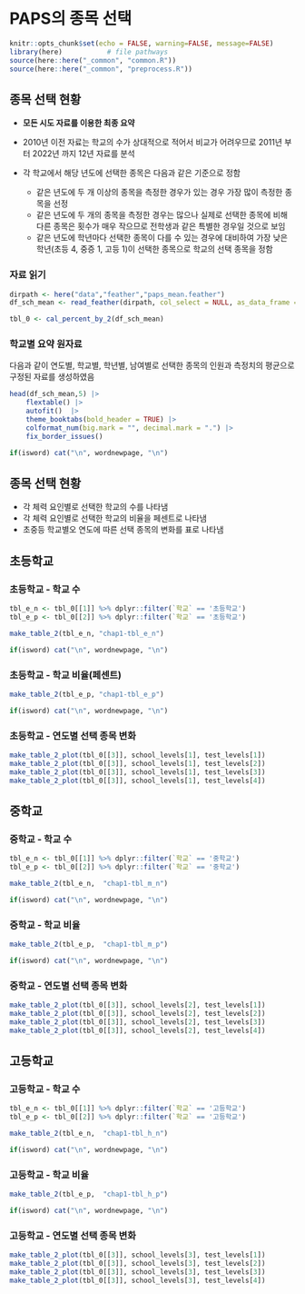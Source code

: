 # PAPS의 종목 선택 


```r
knitr::opts_chunk$set(echo = FALSE, warning=FALSE, message=FALSE)
library(here)           # file pathways
source(here::here("_common", "common.R"))
source(here::here("_common", "preprocess.R"))
```


## 종목 선택 현황

- **모든 시도 자료를 이용한 최종 요약**

- 2010년 이전 자료는 학교의 수가 상대적으로 적어서 비교가 어려우므로 2011년 부터 2022년 까지  12년 자료를 분석
- 각 학교에서 해당 년도에 선택한 종목은 다음과 같은 기준으로 정함
  + 같은 년도에 두 개 이상의 종목을 측정한 경우가 있는 경우 가장 많이 측정한 종목을 선정
  + 같은 년도에 두 개의 종목을 측정한 경우는 많으나 실제로 선택한 종목에 비해 다른 종목은 횟수가 매우 작으므로 전학생과 같은 특별한 경우일 것으로 보임
  + 같은 년도에 학년마다 선택한 종목이 다를 수 있는 경우에 대비하여 가장 낮은 학년(초등 4, 중증 1, 고등 1)이 선택한 종목으로 학교의 선택 종목을 정함
  
  

### 자료 읽기

```r
dirpath <- here("data","feather","paps_mean.feather")
df_sch_mean <- read_feather(dirpath, col_select = NULL, as_data_frame = TRUE, mmap = TRUE)

tbl_0 <- cal_percent_by_2(df_sch_mean)
```

###  학교별 요약 원자료

다음과 같이 연도별, 학교별, 학년별, 남여별로 선택한 종목의 인원과 측정치의 평균으로 구정된 자료를 생성하였음



```r
head(df_sch_mean,5) |> 
    flextable() |> 
    autofit()  |>
    theme_booktabs(bold_header = TRUE) |>
    colformat_num(big.mark = "", decimal.mark = ".") |>
    fix_border_issues()
```

```r
if(isword) cat("\n", wordnewpage, "\n")
```

## 종목 선택 현황

- 각 체력 요인별로 선택한 학교의 수를 나타냄
- 각 체력 요인별로 선택한 학교의 비율을 페센트로 나타냄
- 초중등 학교별오 연도에 따른 선택 종목의 변화를 표로 나타냄

## 초등학교

### 초등학교 - 학교 수



```r
tbl_e_n <- tbl_0[[1]] %>% dplyr::filter(`학교` == '초등학교')
tbl_e_p <- tbl_0[[2]] %>% dplyr::filter(`학교` == '초등학교')
```


```r
make_table_2(tbl_e_n, "chap1-tbl_e_n")
```

```r
if(isword) cat("\n", wordnewpage, "\n")
```

### 초등학교 - 학교 비율(페센트)



```r
make_table_2(tbl_e_p, "chap1-tbl_e_p")

```


```r
if(isword) cat("\n", wordnewpage, "\n")
```


### 초등학교 - 연도별 선택 종목 변화

```r
make_table_2_plot(tbl_0[[3]], school_levels[1], test_levels[1])
make_table_2_plot(tbl_0[[3]], school_levels[1], test_levels[2])
make_table_2_plot(tbl_0[[3]], school_levels[1], test_levels[3])
make_table_2_plot(tbl_0[[3]], school_levels[1], test_levels[4])
```


## 중학교

### 중학교 - 학교 수

```r
tbl_e_n <- tbl_0[[1]] %>% dplyr::filter(`학교` == '중학교')
tbl_e_p <- tbl_0[[2]] %>% dplyr::filter(`학교` == '중학교')
```


```r
make_table_2(tbl_e_n,  "chap1-tbl_m_n")
```

```r
if(isword) cat("\n", wordnewpage, "\n")
```

### 중학교 - 학교 비율

```r
make_table_2(tbl_e_p,  "chap1-tbl_m_p")

```


```r
if(isword) cat("\n", wordnewpage, "\n")
```



### 중학교 - 연도별 선택 종목 변화

```r
make_table_2_plot(tbl_0[[3]], school_levels[2], test_levels[1])
make_table_2_plot(tbl_0[[3]], school_levels[2], test_levels[2])
make_table_2_plot(tbl_0[[3]], school_levels[2], test_levels[3])
make_table_2_plot(tbl_0[[3]], school_levels[2], test_levels[4])
```


## 고등학교

### 고등학교 - 학교 수

```r
tbl_e_n <- tbl_0[[1]] %>% dplyr::filter(`학교` == '고등학교')
tbl_e_p <- tbl_0[[2]] %>% dplyr::filter(`학교` == '고등학교')
```


```r
make_table_2(tbl_e_n,  "chap1-tbl_h_n")
```

```r
if(isword) cat("\n", wordnewpage, "\n")
```

### 고등학교 - 학교 비율

```r
make_table_2(tbl_e_p,  "chap1-tbl_h_p")

```


```r
if(isword) cat("\n", wordnewpage, "\n")
```



### 고등학교 - 연도별 선택 종목 변화

```r
make_table_2_plot(tbl_0[[3]], school_levels[3], test_levels[1])
make_table_2_plot(tbl_0[[3]], school_levels[3], test_levels[2])
make_table_2_plot(tbl_0[[3]], school_levels[3], test_levels[3])
make_table_2_plot(tbl_0[[3]], school_levels[3], test_levels[4])
```

